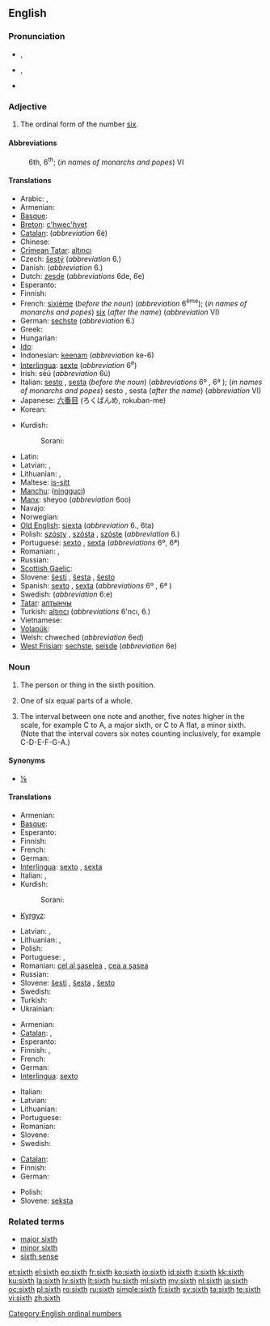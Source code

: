 {{wikipedia}}
==English==
{{ordinalbox|en|5th|6th|7th|fifth|seventh|card=six}}

===Pronunciation===
* {{a|UK}} {{IPA|/sɪksθ/|/sɪkθ/}}, {{SAMPA|/sIksT/|/sIkT/}}
* {{a|US}} {{IPA|/sɪksθ/}}, {{SAMPA|/sIksT/}}
*: {{audio|en-us-sixth.ogg|Audio (US)}}
* {{rhymes|ɪksθ}}

===Adjective===
{{en-adj|-}}

# The ordinal form of the number [[six]].

====Abbreviations====
: 6th, 6<sup>th</sup>; (''in names of monarchs and popes'') VI

====Translations====
{{trans-top|sixth}}
* Arabic: {{Arab|[[سادِس]]}} {{IPAchar|(saːdis)}} {{m}}, {{Arab|[[َسادِسَة]]}} {{IPAchar|(saːdisa)}}  {{f}}
* Armenian: {{t-|hy|վեցերորդ|tr=vec'erord}}
* [[Basque]]: {{t|eu|seigarren|xs=Basque}}
* [[Breton]]: [[c'hwec'hvet]]
* [[Catalan]]: {{t-|ca|sisè|m}} (''abbreviation'' 6è) {{t-|ca|sext|m}}
* Chinese: {{t|cmn|第六|tr=dìliù|sc=Hani}}
* [[Crimean Tatar]]: [[altıncı]]
* Czech: [[šestý]] (''abbreviation'' 6.)
* Danish: {{t|da|sjette}} (''abbreviation'' 6.)
* Dutch: [[zesde]] (''abbreviations'' 6de, 6e)
* Esperanto: {{t+|eo|sesa|xs=Esperanto}}
* Finnish: {{t+|fi|kuudes}}
* French: [[sixième]] (''before the noun'') (''abbreviation'' 6<sup>ème</sup>); (''in names of monarchs and popes'') [[six]] (''after the name'') (''abbreviation'' VI)
* German: [[sechste]] (''abbreviation'' 6.)
* Greek: {{t|el|έκτος|tr=ektos|sc=Grek}}
* Hungarian: {{t+|hu|hatodik}}
* [[Ido]]: {{t+|io|sisesma|xs=Ido}}
* Indonesian: [[keenam]] (''abbreviation'' ke-6)
* [[Interlingua]]: [[sexte]] (''abbreviation'' 6<sup>e</sup>)
* Irish: séú (''abbreviation'' 6ú)
* Italian: [[sesto]] {{m}}, [[sesta]] {{f}} (''before the noun'') (''abbreviations'' 6º {{m}}, 6ª {{f}}); (''in names of monarchs and popes'') sesto {{m}}, sesta {{f}} (''after the name'') (''abbreviation'' VI)
* Japanese: [[六番目]] (ろくばんめ, rokuban-me)
* Korean: {{t+|ko|여섯째|tr=yeolseosjjae|sc=Hang}}
{{trans-mid}}
* Kurdish:
*: Sorani: {{t|ku|شه‌شه‌م|tr=shasham|sc=ku-Arab}}
* Latin: {{t+|la|sextus}}
* Latvian: {{t|lv|sestais|m}}, {{t|lv|sestā|f}}
* Lithuanian: {{t+|lt|šeštas|m|xs=Lithuanian}}, {{t+|lt|šešta|f|xs=Lithuanian}}
* Maltese: [[is-sitt]]
* [[Manchu]]: ([[ningguci]])
* [[Manx]]: sheyoo (''abbreviation'' 6oo)
* Navajo: {{tø|nv|hastą́ą́ góneʼ}}
* Norwegian: {{t-|no|sjette}}
* [[Old English]]: [[siexta]] (''abbreviation'' 6., 6ta)
* Polish: [[szósty]] {{m}}, [[szósta]] {{f}}, [[szóste]] {{n}} (''abbreviation'' 6.)
* Portuguese: [[sexto]] {{m}}, [[sexta]] {{f}} (''abbreviations'' 6º, 6ª)
* Romanian: {{t+|ro|şaselea|m}}, {{t-|ro|şasea|f}}
* Russian: {{t+|ru|шестой|tr=šestój}}
* [[Scottish Gaelic]]: {{t-|gd|siathamh|xs=Scottish Gaelic}}
* Slovene: [[šesti]] {{m}}, [[šesta]] {{f}}, [[šesto]] {{n}}
* Spanish: [[sexto]] {{m}}, [[sexta]] {{f}} (''abbreviations'' 6º {{m}}, 6ª {{f}})
* Swedish: {{t|sv|sjätte}} (''abbreviation'' 6:e)
* [[Tatar]]: [[алтынчы]]
* Turkish: [[altıncı]] (''abbreviations'' 6'ncı, 6.)
* Vietnamese: {{t+|vi|thứ sáu|xs=Vietnamese}}
* [[Volapük]]: {{t|vo|mälid}}
* Welsh: chweched (''abbreviation'' 6ed)
* [[West Frisian]]: [[sechste]], [[seisde]] (''abbreviation'' 6e)
{{trans-bottom}}

===Noun===
{{en-noun}}

# {{qualifier|not used in the plural}} The person or thing in the sixth position.
# One of six equal parts of a whole.
# {{music}} The interval between one note and another, five notes higher in the scale, for example C to A, a major sixth, or C to A flat, a minor sixth.  (Note that the interval covers six notes counting inclusively, for example C-D-E-F-G-A.)

====Synonyms====
* {{sense|one of six equal parts}} [[⅙]]

====Translations====
{{trans-top|person or thing in sixth place}}
* Armenian: {{t-|hy|վեցերորդ|tr=vec'erord}}
* [[Basque]]: {{t|eu|seigarren|xs=Basque}}
* Esperanto: {{t|eo|sesa}}
* Finnish: {{t+|fi|kuudes}}
* French: {{t+|fr|sixième|m|f}}
* German: {{t-|de|Sechster|m}}
* [[Interlingua]]: [[sexto]] {{m}}, [[sexta]] {{f}}
* Italian: {{t+|it|sesto|m}}, {{t+|it|sesta|f}}
* Kurdish:
*: Sorani: {{t|ku|شه‌شه‌م|tr=shasham|sc=ku-Arab}}
* [[Kyrgyz]]: {{t|ky|алтынчы|tr=altınçı|sc=Cyrl}}
{{trans-mid}}
* Latvian: {{t|lv|sestais}}, {{t|lv|sestā|f}}
* Lithuanian: {{t+|lt|šeštas|m|xs=Lithuanian}}, {{t+|lt|šešta|f|xs=Lithuanian}}
* Polish: {{t+|pl|szósty|m}}
* Portuguese: {{t+|pt|sexto|m}}, {{t+|pt|sexta|f}}
* Romanian: [[cel al şaselea]] {{m}}, [[cea a şasea]] {{f}}
* Russian: {{t|ru|шестой|m|tr=shyestóy|sc=Cyrl}}
* Slovene: [[šesti]] {{m}}, [[šesta]] {{f}}, [[šesto]] {{n}}
* Swedish: {{t+|sv|sexa|c}}
* Turkish: {{t|tr|altıncı}}
* Ukrainian: {{t|uk|шостий|m|sc=Cyrl}}
{{trans-bottom}}

{{trans-top|one of six equal parts of a whole}}
* Armenian: {{t-|hy|վեցերորդ|tr=vec'erord}}
* [[Catalan]]: {{t-|ca|sisè|m}}, {{t-|ca|sext|m}}
* Esperanto: {{t-|eo|sesono|xs=Esperanto}}
* Finnish: {{t-|fi|kuudennes}}, {{t-|fi|kuudesosa}}
* French: {{t+|fr|sixième|m}}
* German: {{t-|de|Sechstel|n}}
* [[Interlingua]]: [[sexto]]
{{trans-mid}}
* Italian: {{t+|it|sesto|m}}
* Latvian: {{t|lv|sestā daļa|f}}
* Lithuanian: {{t+|lt|šeštadalis|m|xs=Lithuanian}}
* Portuguese: {{t+|pt|sexto|m}}
* Romanian: {{t|ro|şesime|f}}
* Slovene: {{t-|sl|šestina|f}}
* Swedish: {{t+|sv|sjättedel|c}}
{{trans-bottom}}

{{trans-top|interval}}
* [[Catalan]]: {{t-|ca|sexta|f}}
* Finnish: {{t|fi|seksti}}
* German: {{t-|de|Sexte|f}}
{{trans-mid}}
* Polish: {{t-|pl|seksta|f}}
* Slovene: [[seksta]] {{f}}
{{trans-bottom}}

===Related terms===
* [[major sixth]]
* [[minor sixth]]
* [[sixth sense]]

[[Category:English ordinal numbers]]

[[et:sixth]]
[[el:sixth]]
[[eo:sixth]]
[[fr:sixth]]
[[ko:sixth]]
[[io:sixth]]
[[id:sixth]]
[[it:sixth]]
[[kk:sixth]]
[[ku:sixth]]
[[la:sixth]]
[[lv:sixth]]
[[lt:sixth]]
[[hu:sixth]]
[[ml:sixth]]
[[my:sixth]]
[[nl:sixth]]
[[ja:sixth]]
[[oc:sixth]]
[[pl:sixth]]
[[ro:sixth]]
[[ru:sixth]]
[[simple:sixth]]
[[fi:sixth]]
[[sv:sixth]]
[[ta:sixth]]
[[te:sixth]]
[[vi:sixth]]
[[zh:sixth]]